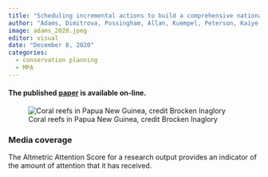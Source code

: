 ```yaml
---
title: "Scheduling incremental actions to build a comprehensive national protected area network for Papua New Guinea"
author: "Adams, Dimitrova, Possingham, Allan, Kuempel, Peterson, Kaiye, Keako, Tulloch"
image: adams_2020.jpeg
editor: visual
date: "December 8, 2020"
categories:
  - conservation planning
  - MPA
---
```


#### The published [paper](https://conbio.onlinelibrary.wiley.com/doi/full/10.1111/csp2.354) is available on-line.

![Coral reefs in Papua New Guinea, credit Brocken Inaglory](adams_2020.jpeg)

### Media coverage

The Altmetric Attention Score for a research output provides an indicator of the amount of attention that it has received.

```{=html}
<script type="text/javascript" src="https://d1bxh8uas1mnw7.cloudfront.net/assets/embed.js"></script>
```
::: {.altmetric-embed data-badge-type="medium-donut" data-badge-details="right" data-doi="10.1111/csp2.354"}
:::
